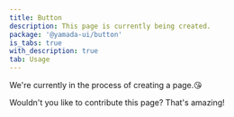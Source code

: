 ```yaml
---
title: Button
description: This page is currently being created.
package: '@yamada-ui/button'
is_tabs: true
with_description: true
tab: Usage
---
```


We're currently in the process of creating a page.😘

Wouldn't you like to contribute this page? That's amazing!
